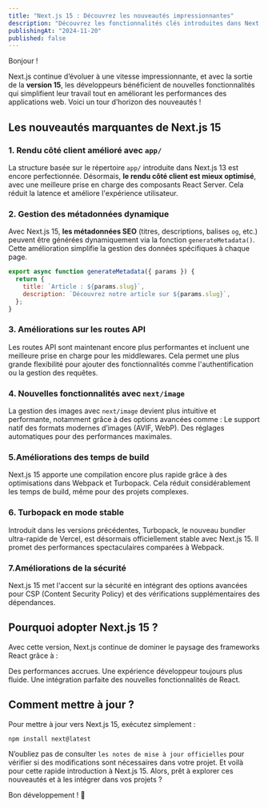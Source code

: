 ```yaml
---
title: "Next.js 15 : Découvrez les nouveautés impressionnantes"
description: "Découvrez les fonctionnalités clés introduites dans Next.js 15, le framework incontournable pour les développeurs React."
publishingAt: "2024-11-20"
published: false
---
```


Bonjour !

Next.js continue d’évoluer à une vitesse impressionnante, et avec la sortie de la **version 15**, les développeurs bénéficient de nouvelles fonctionnalités qui simplifient leur travail tout en améliorant les performances des applications web. Voici un tour d’horizon des nouveautés !

## Les nouveautés marquantes de Next.js 15

### 1. **Rendu côté client amélioré avec `app/`**
La structure basée sur le répertoire `app/` introduite dans Next.js 13 est encore perfectionnée. Désormais, **le rendu côté client est mieux optimisé**, avec une meilleure prise en charge des composants React Server. Cela réduit la latence et améliore l'expérience utilisateur.

### 2. **Gestion des métadonnées dynamique**
Avec Next.js 15, **les métadonnées SEO** (titres, descriptions, balises `og`, etc.) peuvent être générées dynamiquement via la fonction `generateMetadata()`. Cette amélioration simplifie la gestion des données spécifiques à chaque page.

```js
export async function generateMetadata({ params }) {
  return {
    title: `Article : ${params.slug}`,
    description: `Découvrez notre article sur ${params.slug}`,
  };
}
```
### 3. **Améliorations sur les routes API**
Les routes API sont maintenant encore plus performantes et incluent une meilleure prise en charge pour les middlewares. Cela permet une plus grande flexibilité pour ajouter des fonctionnalités comme l'authentification ou la gestion des requêtes.

### 4. **Nouvelles fonctionnalités avec `next/image`**
La gestion des images avec `next/image` devient plus intuitive et performante, notamment grâce à des options avancées comme :
Le support natif des formats modernes d’images (AVIF, WebP).
Des réglages automatiques pour des performances maximales.

### 5.Améliorations des temps de build
Next.js 15 apporte une compilation encore plus rapide grâce à des optimisations dans Webpack et Turbopack. Cela réduit considérablement les temps de build, même pour des projets complexes.

### 6. Turbopack en mode stable
Introduit dans les versions précédentes, Turbopack, le nouveau bundler ultra-rapide de Vercel, est désormais officiellement stable avec Next.js 15. Il promet des performances spectaculaires comparées à Webpack.

### 7.Améliorations de la sécurité
Next.js 15 met l'accent sur la sécurité en intégrant des options avancées pour CSP (Content Security Policy) et des vérifications supplémentaires des dépendances.

## Pourquoi adopter Next.js 15 ?
Avec cette version, Next.js continue de dominer le paysage des frameworks React grâce à :

Des performances accrues.
Une expérience développeur toujours plus fluide.
Une intégration parfaite des nouvelles fonctionnalités de React.

## Comment mettre à jour ?
Pour mettre à jour vers Next.js 15, exécutez simplement :
```bash
npm install next@latest
```

N’oubliez pas de consulter `les notes de mise à jour officielles` pour vérifier si des modifications sont nécessaires dans votre projet.
Et voilà pour cette rapide introduction à Next.js 15. Alors, prêt à explorer ces nouveautés et à les intégrer dans vos projets ?

Bon développement ! 🚀